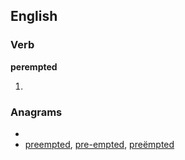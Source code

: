 ==English==

===Verb===
'''perempted'''

# {{past of|[[perempt]]}}

===Anagrams===
* {{alphagram|deeempprt}}
* [[preempted#English|preempted]], [[pre-empted#English|pre-empted]], [[preëmpted#English|preëmpted]]